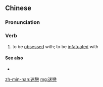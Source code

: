 {{also|迷恋}}
==Chinese==
{{zh-forms|s=迷恋}}

===Pronunciation===
{{zh-pron
|m=míliàn
|c=mai4 lyun2
|mn=bê-loân
|cat=v
}}

===Verb===
{{zh-verb}}

# to be [[obsessed]] with; to be [[infatuated]] with

====See also====
* {{zh-l|入迷}}

[[zh-min-nan:迷戀]]
[[mg:迷戀]]